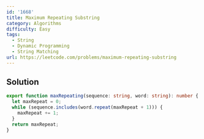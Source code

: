 ```yaml
---
id: '1668'
title: Maximum Repeating Substring
category: Algorithms
difficulty: Easy
tags:
  - String
  - Dynamic Programming
  - String Matching
url: https://leetcode.com/problems/maximum-repeating-substring
---
```


## Solution

```typescript showLineNumbers
export function maxRepeating(sequence: string, word: string): number {
  let maxRepeat = 0;
  while (sequence.includes(word.repeat(maxRepeat + 1))) {
    maxRepeat += 1;
  }
  return maxRepeat;
}
```
